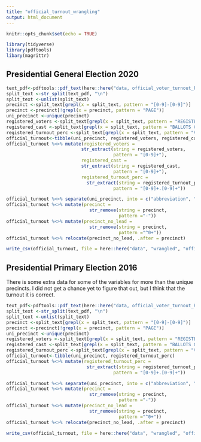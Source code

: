 ```yaml
---
title: "official_turnout_wrangling"
output: html_document
---
```


```r
knitr::opts_chunk$set(echo = TRUE)
```


```r
library(tidyverse)
library(pdftools)
libary(magrittr)
```

## Presidential General Election 2020 

```r
text_pdf<-pdftools::pdf_text(here::here("data, official_voter_turnout_PDFs, Report-2020-11-30.pdf"))
split_text <-str_split(text_pdf, "\n")
split_text <-unlist(split_text)
precinct <-split_text[grepl(x = split_text, pattern = "[0-9]-[0-9]")]
precinct <-precinct[!grepl(x = precinct, pattern = "PAGE")]
uni_precinct <-unique(precinct)
registered_voters <-split_text[grepl(x = split_text, pattern = "REGISTERED VOTERS - TOTAL")]
registered_cast <-split_text[grepl(x = split_text, pattern = "BALLOTS CAST - TOTAL")]
registered_turnout_perc <-split_text[grepl(x = split_text, pattern = "VOTER TURNOUT - TOTAL")]
official_turnout<-tibble(uni_precinct, registered_voters, registered_cast, registered_turnout_perc)
official_turnout %<>% mutate(registered_voters = 
                            str_extract(string = registered_voters,
                                        pattern = "[0-9]+"),
                            registered_cast = 
                            str_extract(string = registered_cast,
                                        pattern = "[0-9]+"),
                            registered_turnout_perc = 
                              str_extract(string = registered_turnout_perc,
                                        pattern = "[0-9]+.[0-9]+"))

official_turnout %<>% separate(uni_precinct, into = c("abbreviation", "precinct"), sep = " ")
official_turnout %<>% mutate(precinct = 
                               str_remove(string = precinct, 
                                          pattern ="-"))
official_turnout %<>% mutate(precinct_no_lead = 
                               str_remove(string = precinct, 
                                          pattern ="^0+"))
official_turnout %<>% relocate(precinct_no_lead, .after = precinct)

write_csv(official_turnout, file = here::here("data", "wrangled", "official_turnout_2020.csv"))
```


## Presidential Primary Election 2016

There is some extra data for some of the variables for more than the unique precincts. I did not get a chance yet to figure that out, but I think that the turnout it is correct.

```r
text_pdf<-pdftools::pdf_text(here::here("data, official_voter_turnout_PDFs, Report-2016-4-26.pdf"))
split_text <-str_split(text_pdf, "\n")
split_text <-unlist(split_text)
precinct <-split_text[grepl(x = split_text, pattern = "[0-9]-[0-9]")]
precinct <-precinct[!grepl(x = precinct, pattern = "PAGE")]
uni_precinct <-unique(precinct)
registered_voters <-split_text[grepl(x = split_text, pattern = "REGISTERED VOTERS - TOTAL")]
registered_cast <-split_text[grepl(x = split_text, pattern = "BALLOTS CAST - TOTAL")]
registered_turnout_perc <-split_text[grepl(x = split_text, pattern = "VOTER TURNOUT - TOTAL")]
official_turnout<-tibble(uni_precinct, registered_turnout_perc)
official_turnout %<>% mutate(registered_turnout_perc = 
                              str_extract(string = registered_turnout_perc,
                                        pattern = "[0-9]+.[0-9]+"))

official_turnout %<>% separate(uni_precinct, into = c("abbreviation", "precinct"), sep = " ")
official_turnout %<>% mutate(precinct = 
                               str_remove(string = precinct, 
                                          pattern ="-"))
official_turnout %<>% mutate(precinct_no_lead = 
                               str_remove(string = precinct, 
                                          pattern ="^0+"))
official_turnout %<>% relocate(precinct_no_lead, .after = precinct)

write_csv(official_turnout, file = here::here("data", "wrangled", "official_turnout_2016_Primary.csv"))
```
